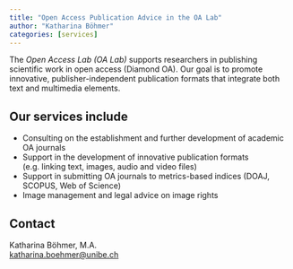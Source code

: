 ```yaml
---
title: "Open Access Publication Advice in the OA Lab"
author: "Katharina Böhmer"
categories: [services]
---
```


The *Open Access Lab (OA Lab)* supports researchers in publishing scientific work in open access (Diamond OA). Our goal is to promote innovative, publisher-independent publication formats that integrate both text and multimedia elements.

## Our services include

-   Consulting on the establishment and further development of academic OA journals
-   Support in the development of innovative publication formats (e.g. linking text, images, audio and video files)
-   Support in submitting OA journals to metrics-based indices (DOAJ, SCOPUS, Web of Science)
-   Image management and legal advice on image rights

## Contact

Katharina Böhmer, M.A.\
[katharina.boehmer\@unibe.ch](mailto:katharina.boehmer@unibe.ch)
